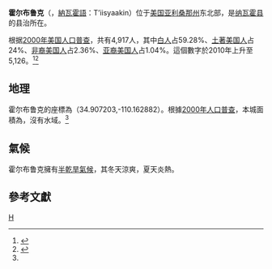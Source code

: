 {{Infobox settlement
| official_name            = 霍尔布鲁克<br>Holbrook
| settlement_type          = [[城市|城市]]
| motto                    = 石化國家森林公園閘道<br>Gateway to the Petrified National Forest
| image_skyline            = Historic Navajo County Courthouse and Museum cropped.jpg
| image_caption            = 納瓦霍縣歷史法院博物館
| image_seal               =
| image_map                = Navajo_County_Incorporated_and_Unincorporated_areas_Holbrook_highlighted.svg
| mapsize                  = 250px
| map_caption              = 霍尔布鲁克在亚利桑那州中的位置
|subdivision_type         = [[世界地理索引|國家]]
|subdivision_name         = [[美國|美國]]
|subdivision_type1        = [[美國州份|州]]
|subdivision_name1        = [[亚利桑那州|亚利桑那州]]
|subdivision_type2        = [[縣_(美國)|縣]]
| subdivision_name2        = [[納瓦霍縣|納瓦霍縣]]
| government_type          =
| leader_title             = 市長
| leader_name              = 傑夫·希爾
| established_title        = 成立市政機關
| established_date         = 1917年
| area_magnitude           =
| area_total_km2           = 39.9
| area_total_sq_mi         = 15.4
| area_land_km2            = 40.0
| area_land_sq_mi          = 15.4
| area_water_km2           = 0.0
| area_water_sq_mi         = 0.0
|area_footnotes           = <ref name ="Gazetteer files">{{cite web|title=US Gazetteer files 2010|url=http://www.census.gov/geo/www/gazetteer/files/Gaz_places_national.txt|publisher=[[United_States_Census_Bureau|United States Census Bureau]]|accessdate=2013-01-25|archive-url=https://www.webcitation.org/699nOulzi?url=http://www.census.gov/geo/www/gazetteer/files/Gaz_places_national.txt|archive-date=2012-07-14|dead-url=yes}}</ref>
| elevation_ft             = 5083
| elevation_m              = 1549
| population_as_of         = 2007
| population_footnotes     = <ref name="2007popest">{{cite web|url=http://www.census.gov/popest/cities/tables/SUB-EST2007-04-04.csv|title=Annual Estimates of the Population for Incorporated Places in Arizona|publisher=[[United_States_Census_Bureau|United States Census Bureau]]|date=2008-07-10|accessdate=2008-07-14|archive-url=https://web.archive.org/web/20080804063355/http://www.census.gov/popest/cities/tables/SUB-EST2007-04-04.csv|archive-date=2008-08-04|dead-url=yes}}</ref>
| population_total         = 5091
| population_metro         =
| population_density_km2   = 122.9
| population_density_sq_mi = 318.4
| timezone                 = [[北美山區時區|北美山區時區]]
| utc_offset               = -7
| coordinates_display      = inline,title
| coordinates_type         = region:US_type:city
| latd = 34 |latm = 54 |lats = 26 |latNS = N
| longd = 110 |longm = 9 |longs = 46 |longEW = W
| timezone_DST             =
| utc_offset_DST           =
| postal_code_type         = [[美國郵政編碼|ZIP代碼]]
| postal_code              = 86025
| area_code                = 928
| GNIS_id                  = 5871
| blank_name               = [[聯邦信息處理標準|FIPS代碼]]
| blank_info               = 04-33280
| blank1_name              = 
| blank1_info              = 
| footnotes                =
| website                  = http://www.ci.holbrook.az.us/
}}
'''霍尔布鲁克'''（{{lang en|'''Holbrook'''}}，[[納瓦霍語|納瓦霍語]]：Tʼiisyaakin）位于[[美国|美国]][[亚利桑那州|亚利桑那州]]东北部，是[[纳瓦霍县_(亚利桑那州)|纳瓦霍县]]的县治所在。{{GR|6}}

根据[[2000年美国人口普查|2000年美国人口普查]]，共有4,917人，其中[[白人|白人]]占59.28%、[[土著美国人|土著美国人]]占24%、[[非裔美国人|非裔美国人]]占2.36%、[[亚裔美国人|亚裔美国人]]占1.04%。{{GR|2}}這個數字於2010年上升至5,126。<ref>{{Cite web |url=http://factfinder2.census.gov/ |title=2010 census factfinder2 |accessdate=2013-07-29 |archive-date=2011-07-26 |archive-url=https://web.archive.org/web/20110726025515/http://factfinder2.census.gov/ |dead-url=no }}</ref><ref name=popest2>{{cite web | date = June 21, 2006 | url = http://www.census.gov/popest/cities/tables/SUB-EST2005-04-04.csv | title = Annual Estimates of the Population for All Incorporated Places in Arizona | format = [[Comma-separated_values|CSV]] | work = 2005 Population Estimates | publisher = U.S. Census Bureau, Population Division | accessdate = November 15, 2006 | archive-url = http://arquivo.pt/wayback/20090710125333/http%3A//www%2Ecensus%2Egov/popest/cities/tables/SUB%2DEST2005%2D04%2D04%2Ecsv | archive-date = 2009-07-10 | dead-url = yes }}</ref>  

==地理==
霍尔布鲁克的座標為{{coord|34|54|26|N|110|9|46|W|type:city}}（34.907203,-110.162882）。{{GR|1}}根據[[美國2000年人口普查|2000年人口普查]]，本城面積為{{convert|15.4|sqmi|sqkm|2}}，沒有水域。<ref name ="Gazetteer files"/>

==氣候==
霍尔布鲁克擁有[[半乾旱氣候|半乾旱氣候]]，其冬天涼爽，夏天炎熱。

{{col-begin|width=55em}}
{{col-break}}
{{Weather box
| location    = Holbrook, Arizona
| single line = Y |imperial first = Y
| Jan record high F  = 74
| Feb record high F  = 99
| Mar record high F  = 89
| Apr record high F  = 93
| May record high F  = 101
| Jun record high F  = 108
| Jul record high F  = 106
| Aug record high F  = 109
| Sep record high F  = 106
| Oct record high F  = 96
| Nov record high F  = 89
| Dec record high F  = 78
| year record high F = 109
| Jan high F  = 50.6
| Feb high F  = 57.9
| Mar high F  = 65.1
| Apr high F  = 73.3
| May high F  = 81.9
| Jun high F  = 92.2
| Jul high F  = 95.4
| Aug high F  = 92.2
| Sep high F  = 86.3
| Oct high F  = 74.7
| Nov high F  = 61.6
| Dec high F  = 51.5
| year high F = 73.6
| Jan low F  = 20.9
| Feb low F  = 25.2
| Mar low F  = 30.3
| Apr low F  = 35.9
| May low F  = 43.3
| Jun low F  = 51.4
| Jul low F  = 59.8
| Aug low F  = 59.0
| Sep low F  = 50.9
| Oct low F  = 38.2
| Nov low F  = 27.6
| Dec low F  = 20.9
| year low F = 38.6
| Jan record low F  = −20
| Feb record low F  = −19
| Mar record low F  = 2
| Apr record low F  = 10
| May record low F  = 13
| Jun record low F  = 30
| Jul record low F  = 41
| Aug record low F  = 36
| Sep record low F  = 18
| Oct record low F  = 15
| Nov record low F  = −10
| Dec record low F  = −21
| year record low F = −21
| precipitation colour = green
| Jan precipitation inch = 0.71
| Feb precipitation inch = 0.66
| Mar precipitation inch = 0.72
| Apr precipitation inch = 0.37
| May precipitation inch = 0.38
| Jun precipitation inch = 0.20
| Jul precipitation inch = 1.17
| Aug precipitation inch = 1.51
| Sep precipitation inch = 1.18
| Oct precipitation inch = 1.07
| Nov precipitation inch = 0.66
| Dec precipitation inch = 0.57
| Jan snow inch           = 1.5
| Feb snow inch           = 1.3
| Mar snow inch           = 0.7
| Apr snow inch           = 0.8
| May snow inch           = 0
| Jun snow inch           = 0
| Jul snow inch           = 0
| Aug snow inch           = 0
| Sep snow inch           = 0
| Oct snow inch           = 0
| Nov snow inch           = 1.1
| Dec snow inch           = 0.9
| unit precipitation days = 0.01 inch
| Jan precipitation days = 4.0
| Feb precipitation days = 3.5
| Mar precipitation days = 4.6
| Apr precipitation days = 2.7
| May precipitation days = 3.3
| Jun precipitation days = 1.6
| Jul precipitation days = 6.0
| Aug precipitation days = 8.0
| Sep precipitation days = 5.4
| Oct precipitation days = 4.1
| Nov precipitation days = 3.0
| Dec precipitation days = 3.6
| unit snow days         = 0.1 inch
| Jan snow days = 0.8
| Feb snow days = 0.7
| Mar snow days = 0.6
| Apr snow days = 0.1
| May snow days = 0
| Jun snow days = 0
| Jul snow days = 0
| Aug snow days = 0
| Sep snow days = 0
| Oct snow days = 0
| Nov snow days = 0.6
| Dec snow days = 0.6

| source 1 = <ref>{{cite web | url      = http://cdo.ncdc.noaa.gov/climatenormals/clim20/az/024089.pdf | title      = HOLBROOK, AZ | publisher      = [[National_Oceanic_and_Atmospheric_Administration|National Oceanic and Atmospheric Administration]] | accessdate      = December 5, 2011 | archive-url      = https://web.archive.org/web/20140910050559/http://cdo.ncdc.noaa.gov/climatenormals/clim20/az/024089.pdf | archive-date      = 2014-09-10 | dead-url      = yes }}</ref>
| date     = December 2011
}}
{{col-end}}

==參考文獻==
{{reflist|2}}
{{納瓦霍縣 (亞利桑那州)}}
[[Category:亚利桑那州城市|H]]
